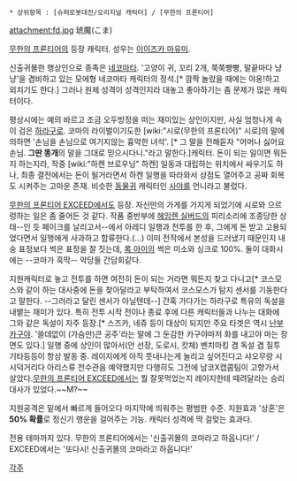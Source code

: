  * 상위항목 : [슈퍼로봇대전/오리지널 캐릭터] / [무한의 프론티어]
attachment:fd.jpg
琥魔(こま)

[[무한의 프론티어]]의 등장 캐릭터. 성우는 [[이이즈카 마유미]].

신출귀몰한 행상인으로 종족은 [[네코마타]].
'고양이 귀, 꼬리 2개, 쭉쭉빵빵, 말끝마다 냥냥'을 겸비하고 있는 모에형 네코마타 캐릭터의 정석.[* 깜짝 놀랐을 때에는 야옹!하고 외치기도 한다.] 그러나 원체 성격이 성격인지라 대놓고 좋아하기는 좀 문제가 많은 캐릭터이다.

평상시에는 예의 바르고 조금 오두방정을 떠는 재미있는 상인이지만, 사실 엄청나게 속이 검은 [[하라구로]]. 코마의 라이벌이기도한 [wiki:"시로(무한의 프론티어)" 시로]의 말에 의하면 '손님을 손님으로 여기지않는 흉악한 녀석'. [* 그 말을 전해듣자 "어머나 싫어요 손님. '''그딴 똥개'''의 말을 그대로 믿으시다니."라고 말한다.]캐릭터. 돈이 되는 일이면 뭐든지 하는지라, 작중 [wiki:"하켄 브로우닝" 하켄] 일동과 대립하는 위치에서 싸우기도 하나, 최종 결전에서는 돈이 될거라면서 하켄 일행을 따라와서 상점도 열어주고 공짜 회복도 시켜주는 고마운 존재. 비슷한 [[동물귀]] 캐릭터인 [[사야]]를 언니라고 불렀다.

[[무한의 프론티어 EXCEED]]에서도 등장. 자신만의 가게를 가지게 되었기에 시로와 으르렁하는 일은 좀 줄어든 것 같다. 작품 중반부에 [[헤임렌 실버드]]의 피리소리에 조종당한 상태--인 듯 페이크를 날리고서--에서 아레디 일행과 전투를 한 후, 그에게 돈 받고 고용되었다면서 일행에게 사과하고 합류한다.(…) 이미 전작에서 본성을 드러냈기 때문인지 내숭 표정보다 썩은 표정을 잘 짓는데, [[록 아이]]의 썩은 미소와 싱크로 100%. 둘이 대화시에는 --코마가 흑막-- 악당들 간담회같다.

지원캐릭터로 놓고 전투를 하면 여전히 돈이 되는 거라면 뭐든지 찾고 다니고[* 코스모스와 같이 하는 대사중에 돈을 찾아달라고 부탁하여서 코스모스가 탐지 센서를 기동한다고 말한다. --그러라고 달린 센서가 아닐텐데--] 간혹 가다가는 하라구로 특유의 독설을 내뱉는 재미가 있다. 특히 전투 시작 전이나 종료 후에 다른 캐릭터들과 나누는 대화에 그와 같은 독설이 자주 등장.[* 스즈카, 네쥬 등이 대상이 되지만 주요 타겟은 역시 [[난부 카구야]]. '쓸데없이 (가슴만)큰 공주'라는 말에 그 둔감한 카구야마저 화를 내고야 마는 장면도 있다.] 일행 중에 상인이 많아서(안 선장, 도로시, 캇체) 벤치마킹 겸 독설 겸 질투 기타등등이 항상 발동 중. 레이지에게 아직 풋내나는게 놀리고 싶어진다고 샤오무랑 시시덕거리다 아리스류 천수관음 예약했지만 다행히도 그전에 남코X캡콤팀이 고향가서 살았다.[[무한의 프론티어 EXCEED]]에서는 뭘 잘못먹었는지 레이지한테 때려달라는 승리 대사가 있었다.~~M?~~

지원공격은 밑에서 빠르게 들어오다 마지막에 띄워주는 평범한 수준. 지원효과 '상혼'은 '''50% 확률'''로 정신기 행운을 걸어주는 기능. 캐릭터 성격에 딱 걸맞는 효과다.

전용 테마까지 있다. 무한의 프론티어에서는 '신출귀몰의 코마라고 하옵니다!' / EXCEED에서는 '또다시! 신출귀몰의 코마라고 하옵니다!' 

[[각주]]
